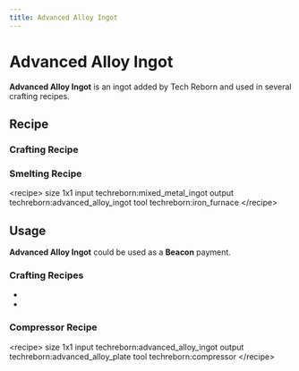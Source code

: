```yaml
---
title: Advanced Alloy Ingot
---
```


<ItemImage file="advanced_alloy_ingot" alt="Advanced Alloy Ingot" size="200" />


# Advanced Alloy Ingot

**Advanced Alloy Ingot** is an ingot added by Tech Reborn and used in several crafting recipes.

## Recipe

### Crafting Recipe

<CraftingTable recipe="input air air air input air techreborn:advanced_alloy_storage_block air input air air air output techreborn:advanced_alloy_ingot,9"/>

### Smelting Recipe

\<recipe\> size 1x1 input techreborn:mixed_metal_ingot output techreborn:advanced_alloy_ingot tool techreborn:iron_furnace \</recipe\>

## Usage

**Advanced Alloy Ingot** could be used as a **Beacon** payment.

### Crafting Recipes

- <McItem slug="techreborn:advanced_alloy_storage_block" inline={true}/>
- <McItem slug="techreborn:implosion_compressor" inline={true}/>

### Compressor Recipe

\<recipe\> size 1x1 input techreborn:advanced_alloy_ingot output techreborn:advanced_alloy_plate tool techreborn:compressor \</recipe\>